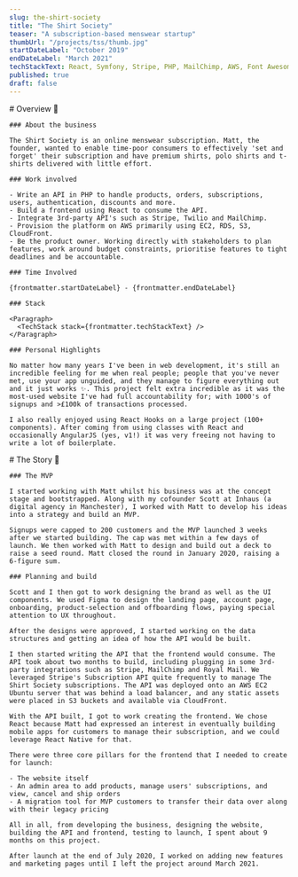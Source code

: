 ```yaml
---
slug: the-shirt-society
title: "The Shirt Society"
teaser: "A subscription-based menswear startup"
thumbUrl: "/projects/tss/thumb.jpg"
startDateLabel: "October 2019"
endDateLabel: "March 2021"
techStackText: React, Symfony, Stripe, PHP, MailChimp, AWS, Font Awesome, HTML5, Sass
published: true
draft: false
---
```



<Section>
    # Overview 👀

    ### About the business

    The Shirt Society is an online menswear subscription. Matt, the founder, wanted to enable time-poor consumers to effectively 'set and forget' their subscription and have premium shirts, polo shirts and t-shirts delivered with little effort.

    ### Work involved

    - Write an API in PHP to handle products, orders, subscriptions, users, authentication, discounts and more.
    - Build a frontend using React to consume the API.
    - Integrate 3rd-party API's such as Stripe, Twilio and MailChimp.
    - Provision the platform on AWS primarily using EC2, RDS, S3, CloudFront.
    - Be the product owner. Working directly with stakeholders to plan features, work around budget constraints, prioritise features to tight deadlines and be accountable.

    ### Time Involved

    {frontmatter.startDateLabel} - {frontmatter.endDateLabel}

    ### Stack

    <Paragraph>
      <TechStack stack={frontmatter.techStackText} />
    </Paragraph>

    ### Personal Highlights

    No matter how many years I've been in web development, it's still an incredible feeling for me when real people; people that you've never met, use your app unguided, and they manage to figure everything out and it just works ✨. This project felt extra incredible as it was the most-used website I've had full accountability for; with 1000's of signups and >£100k of transactions processed.

    I also really enjoyed using React Hooks on a large project (100+ components). After coming from using classes with React and occasionally AngularJS (yes, v1!) it was very freeing not having to write a lot of boilerplate.

</Section>

<Section>
    # The Story 📖

    ### The MVP

    I started working with Matt whilst his business was at the concept stage and bootstrapped. Along with my cofounder Scott at Inhaus (a digital agency in Manchester), I worked with Matt to develop his ideas into a strategy and build an MVP.

    Signups were capped to 200 customers and the MVP launched 3 weeks after we started building. The cap was met within a few days of launch. We then worked with Matt to design and build out a deck to raise a seed round. Matt closed the round in January 2020, raising a 6-figure sum.

    ### Planning and build

    Scott and I then got to work designing the brand as well as the UI components. We used Figma to design the landing page, account page, onboarding, product-selection and offboarding flows, paying special attention to UX throughout.

    After the designs were approved, I started working on the data structures and getting an idea of how the API would be built.

    I then started writing the API that the frontend would consume. The API took about two months to build, including plugging in some 3rd-party integrations such as Stripe, MailChimp and Royal Mail. We leveraged Stripe's Subscription API quite frequently to manage The Shirt Society subscriptions. The API was deployed onto an AWS EC2 Ubuntu server that was behind a load balancer, and any static assets were placed in S3 buckets and available via CloudFront.

    With the API built, I got to work creating the frontend. We chose React because Matt had expressed an interest in eventually building mobile apps for customers to manage their subscription, and we could leverage React Native for that.

    There were three core pillars for the frontend that I needed to create for launch:

    - The website itself
    - An admin area to add products, manage users' subscriptions, and view, cancel and ship orders
    - A migration tool for MVP customers to transfer their data over along with their legacy pricing

    All in all, from developing the business, designing the website, building the API and frontend, testing to launch, I spent about 9 months on this project.

    After launch at the end of July 2020, I worked on adding new features and marketing pages until I left the project around March 2021.

</Section>

